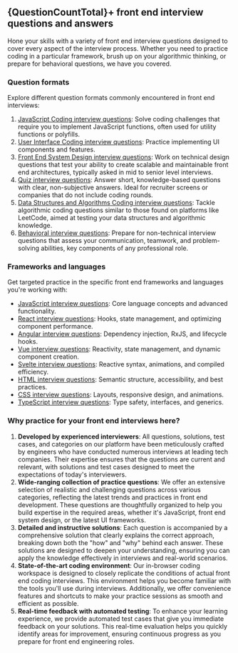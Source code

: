 
## {QuestionCountTotal}+ front end interview questions and answers

Hone your skills with a variety of front end interview questions designed to cover every aspect of the interview process. Whether you need to practice coding in a particular framework, brush up on your algorithmic thinking, or prepare for behavioral questions, we have you covered.

### Question formats

Explore different question formats commonly encountered in front end interviews:

1. [JavaScript Coding interview questions](/questions/formats/javascript-functions): Solve coding challenges that require you to implement JavaScript functions, often used for utility functions or polyfills.
2. [User Interface Coding interview questions](/questions/formats/ui-coding): Practice implementing UI components and features.
3. [Front End System Design interview questions](/questions/formats/system-design): Work on technical design questions that test your ability to create scalable and maintainable front end architectures, typically asked in mid to senior level interviews.
4. [Quiz interview questions](/questions/formats/quiz): Answer short, knowledge-based questions with clear, non-subjective answers. Ideal for recruiter screens or companies that do not include coding rounds.
5. [Data Structures and Algorithms Coding interview questions](/questions/formats/algo-coding): Tackle algorithmic coding questions similar to those found on platforms like LeetCode, aimed at testing your data structures and algorithmic knowledge.
6. [Behavioral interview questions](/behavioral-interview-playbook): Prepare for non-technical interview questions that assess your communication, teamwork, and problem-solving abilities, key components of any professional role.

### Frameworks and languages

Get targeted practice in the specific front end frameworks and languages you're working with:

- [JavaScript interview questions](/questions/javascript-interview-questions): Core language concepts and advanced functionality.
- [React interview questions](/questions/react-interview-questions): Hooks, state management, and optimizing component performance.
- [Angular interview questions](/questions/angular-interview-questions): Dependency injection, RxJS, and lifecycle hooks.
- [Vue interview questions](/questions/vue-interview-questions): Reactivity, state management, and dynamic component creation.
- [Svelte interview questions](/questions/svelte-interview-questions): Reactive syntax, animations, and compiled efficiency.
- [HTML interview questions](/questions/html-interview-questions): Semantic structure, accessibility, and best practices.
- [CSS interview questions](/questions/css-interview-questions): Layouts, responsive design, and animations.
- [TypeScript interview questions](/questions/typescript-interview-questions): Type safety, interfaces, and generics.

### Why practice for your front end interviews here?

1. **Developed by experienced interviewers**: All questions, solutions, test cases, and categories on our platform have been meticulously crafted by engineers who have conducted numerous interviews at leading tech companies. Their expertise ensures that the questions are current and relevant, with solutions and test cases designed to meet the expectations of today's interviewers.
2. **Wide-ranging collection of practice questions**: We offer an extensive selection of realistic and challenging questions across various categories, reflecting the latest trends and practices in front end development. These questions are thoughtfully organized to help you build expertise in the required areas, whether it's JavaScript, front end system design, or the latest UI frameworks.
3. **Detailed and instructive solutions**: Each question is accompanied by a comprehensive solution that clearly explains the correct approach, breaking down both the "how" and "why" behind each answer. These solutions are designed to deepen your understanding, ensuring you can apply the knowledge effectively in interviews and real-world scenarios.
4. **State-of-the-art coding environment**: Our in-browser coding workspace is designed to closely replicate the conditions of actual front end coding interviews. This environment helps you become familiar with the tools you'll use during interviews. Additionally, we offer convenience features and shortcuts to make your practice sessions as smooth and efficient as possible.
5. **Real-time feedback with automated testing**: To enhance your learning experience, we provide automated test cases that give you immediate feedback on your solutions. This real-time evaluation helps you quickly identify areas for improvement, ensuring continuous progress as you prepare for front end engineering roles.

